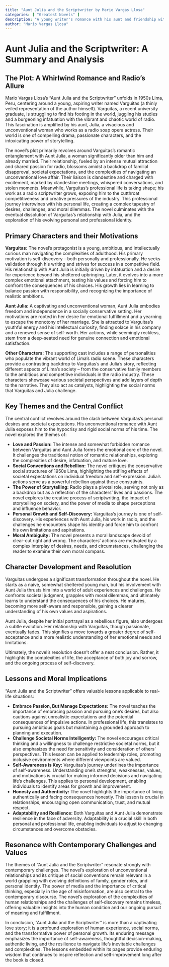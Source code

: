 ```yaml
---
title: "Aunt Julia and the Scriptwriter by Mario Vargas Llosa"
categories: [ "Greatest Novels" ]
description: "A young writer's romance with his aunt and friendship with a soap opera writer."
author: "Mario Vargas Llosa"
---
```

# Aunt Julia and the Scriptwriter: A Summary and Analysis

## The Plot: A Whirlwind Romance and Radio's Allure

Mario Vargas Llosa's "Aunt Julia and the Scriptwriter" unfolds in 1950s Lima, Peru, centering around a young, aspiring writer named Varguitas (a thinly veiled representation of the author himself).  Varguitas, a recent university graduate, is struggling to find his footing in the world, juggling his studies and a burgeoning infatuation with the vibrant and chaotic world of radio. This fascination is amplified by his aunt, Julia, a vivacious and unconventional woman who works as a radio soap opera actress.  Their world is one of compelling drama, passionate characters, and the intoxicating power of storytelling.


The novel’s plot primarily revolves around Varguitas’s romantic entanglement with Aunt Julia, a woman significantly older than him and already married. Their relationship, fueled by an intense mutual attraction and shared passion for radio, blossoms amidst a backdrop of familial disapproval, societal expectations, and the complexities of navigating an unconventional love affair.  Their liaison is clandestine and charged with excitement, marked by clandestine meetings, whispered conversations, and stolen moments. Meanwhile, Varguitas’s professional life is taking shape; his work as a radio scriptwriter grows, exposing him to the cutthroat competitiveness and creative pressures of the industry. This professional journey intertwines with his personal life, creating a complex tapestry of desires, challenges, and moral dilemmas. The novel culminates with the eventual dissolution of Varguitas’s relationship with Julia, and the exploration of his evolving personal and professional identity.

## Primary Characters and their Motivations

**Varguitas:**  The novel's protagonist is a young, ambitious, and intellectually curious man navigating the complexities of adulthood.  His primary motivation is self-discovery – both personally and professionally. He seeks validation through his writing and strives for success in a competitive field. His relationship with Aunt Julia is initially driven by infatuation and a desire for experience beyond his sheltered upbringing. Later, it evolves into a more complex emotional attachment, testing his values and forcing him to confront the consequences of his choices.  His growth lies in learning to balance passion with responsibility, and recognizing the importance of realistic ambitions.

**Aunt Julia:**  A captivating and unconventional woman, Aunt Julia embodies freedom and independence in a socially conservative setting.  Her motivations are rooted in her desire for emotional fulfillment and a yearning to escape the monotony of her marriage.  She is attracted to Varguitas’s youthful energy and his intellectual curiosity, finding solace in his company and a renewed sense of self-worth.  Her actions, while seemingly reckless, stem from a deep-seated need for genuine connection and emotional satisfaction.

**Other Characters:**  The supporting cast includes a range of personalities who populate the vibrant world of Lima's radio scene.  These characters provide a contrasting backdrop to Varguitas's and Julia's story, reflecting different aspects of Lima’s society – from the conservative family members to the ambitious and competitive individuals in the radio industry.  These characters showcase various societal perspectives and add layers of depth to the narrative.  They also act as catalysts, highlighting the social norms that Varguitas and Julia challenge.


## Key Themes and the Central Conflict

The central conflict revolves around the clash between Varguitas’s personal desires and societal expectations.  His unconventional romance with Aunt Julia exposes him to the hypocrisy and rigid social norms of his time.  The novel explores the themes of:

* **Love and Passion:** The intense and somewhat forbidden romance between Varguitas and Aunt Julia forms the emotional core of the novel. It challenges the traditional notion of romantic relationships, exploring the complexities of desire, infatuation, and mature love.
* **Social Conventions and Rebellion:** The novel critiques the conservative social structures of 1950s Lima, highlighting the stifling effects of societal expectations on individual freedom and self-expression.  Julia's actions serve as a powerful rebellion against these constraints.
* **The Power of Storytelling:** Radio plays a pivotal role, serving not only as a backdrop but as a reflection of the characters' lives and passions.  The novel explores the creative process of scriptwriting, the impact of storytelling on society, and the power of media to shape perceptions and influence behavior.
* **Personal Growth and Self-Discovery:** Varguitas's journey is one of self-discovery.  His experiences with Aunt Julia, his work in radio, and the challenges he encounters shape his identity and force him to confront his own limitations and aspirations.
* **Moral Ambiguity:**  The novel presents a moral landscape devoid of clear-cut right and wrong.  The characters’ actions are motivated by a complex interplay of desires, needs, and circumstances, challenging the reader to examine their own moral compass.

## Character Development and Resolution

Varguitas undergoes a significant transformation throughout the novel. He starts as a naive, somewhat sheltered young man, but his involvement with Aunt Julia thrusts him into a world of adult experiences and challenges. He confronts societal judgment, grapples with moral dilemmas, and ultimately learns to understand the consequences of his choices.  He matures, becoming more self-aware and responsible, gaining a clearer understanding of his own values and aspirations.

Aunt Julia, despite her initial portrayal as a rebellious figure, also undergoes a subtle evolution.  Her relationship with Varguitas, though passionate, eventually fades.  This signifies a move towards a greater degree of self-acceptance and a more realistic understanding of her emotional needs and limitations.

Ultimately, the novel's resolution doesn't offer a neat conclusion.  Rather, it highlights the complexities of life, the acceptance of both joy and sorrow, and the ongoing process of self-discovery.

## Lessons and Moral Implications

"Aunt Julia and the Scriptwriter" offers valuable lessons applicable to real-life situations:

* **Embrace Passion, But Manage Expectations:**  The novel teaches the importance of embracing passion and pursuing one’s desires, but also cautions against unrealistic expectations and the potential consequences of impulsive actions.  In professional life, this translates to pursuing ambitious goals but maintaining a grounded approach to planning and execution.
* **Challenge Societal Norms Intelligently:** The novel encourages critical thinking and a willingness to challenge restrictive societal norms, but it also emphasizes the need for sensitivity and consideration of others’ perspectives.  This lesson can be applied to leadership roles, promoting inclusive environments where different viewpoints are valued.
* **Self-Awareness is Key:**  Varguitas's journey underlines the importance of self-awareness.  Understanding one's strengths, weaknesses, values, and motivations is crucial for making informed decisions and navigating life's challenges.  This applies to personal development, enabling individuals to identify areas for growth and improvement.
* **Honesty and Authenticity:** The novel highlights the importance of living authentically and facing consequences honestly. This lesson is crucial in relationships, encouraging open communication, trust, and mutual respect.
* **Adaptability and Resilience:** Both Varguitas and Aunt Julia demonstrate resilience in the face of adversity.  Adaptability is a crucial skill in both personal and professional life, enabling individuals to adjust to changing circumstances and overcome obstacles.


##  Resonance with Contemporary Challenges and Values

The themes of "Aunt Julia and the Scriptwriter" resonate strongly with contemporary challenges. The novel’s exploration of unconventional relationships and its critique of social conventions remain relevant in a world grappling with evolving definitions of family, gender roles, and personal identity.  The power of media and the importance of critical thinking, especially in the age of misinformation, are also central to the contemporary discourse.  The novel's exploration of the complexities of human relationships and the challenges of self-discovery remains timeless, offering valuable insights into the human condition and our ongoing pursuit of meaning and fulfillment.


In conclusion, "Aunt Julia and the Scriptwriter" is more than a captivating love story; it is a profound exploration of human experience, social norms, and the transformative power of personal growth.  Its enduring message emphasizes the importance of self-awareness, thoughtful decision-making, authentic living, and the resilience to navigate life's inevitable challenges and complexities.  The lessons embedded within its pages provide enduring wisdom that continues to inspire reflection and self-improvement long after the book is closed.

